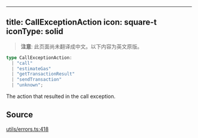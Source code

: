 <!-- AUTO-GENERATED-CONTENT:START (ENGLISH-COPY) -->
---
title: CallExceptionAction
icon: square-t
iconType: solid
---

> **注意**: 此页面尚未翻译成中文。以下内容为英文原版。

```ts
type CallExceptionAction: 
  | "call"
  | "estimateGas"
  | "getTransactionResult"
  | "sendTransaction"
  | "unknown";
```

The action that resulted in the call exception.

## Source

[utils/errors.ts:418](https://github.com/dominant-strategies/quais.js/blob/c1c12d43f9d34c6baad2b0542bd6d0acd6fefcbf/src/utils/errors.ts#L418)
